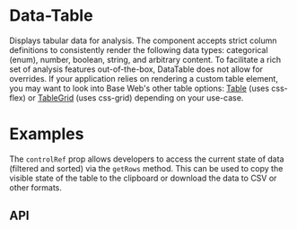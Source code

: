 <!--
Copyright (c) Uber Technologies, Inc.

This source code is licensed under the MIT license found in the
LICENSE file in the root directory of this source tree.
-->






<TableGuideNotification />

# Data-Table

Displays tabular data for analysis. The component accepts strict column definitions to consistently
render the following data types: categorical (enum), number, boolean, string, and arbitrary content.
To facilitate a rich set of analysis features out-of-the-box, DataTable does not allow for overrides.
If your application relies on rendering a custom table element, you may want to look into Base Web's
other table options: [Table](/components/table) (uses css-flex) or [TableGrid](/components/table-grid)
(uses css-grid) depending on your use-case.

# Examples

<Example title="Basic usage" path="data-table/basic.js">
  <Basic />
</Example>

<Example title="Batch Actions" path="data-table/batch-action.js">
  <BatchAction />
</Example>

<Example title="Custom Line Height" path="data-table/row-height-line-clamp.js">
  <RowHeightLineClamp />
</Example>

<Example title="Customized Column Sort" path="data-table/customized-column-sort.js">
  <CustomizedColumnSort />
</Example>

<Example title="Customized Empty State" path="data-table/customized-empty-state.js">
  <CustomizedEmptyState />
</Example>

<Example title="Imperatively access table data" path="data-table/access-table-data.js">
  <AccessTableData />
</Example>

The `controlRef` prop allows developers to access the current state of data (filtered and
sorted) via the `getRows` method. This can be used to copy the visible state of the table to the
clipboard or download the data to CSV or other formats.

## API

<Exports component={DataTableExports} title="Data-Table exports" path="baseui/data-table" />

